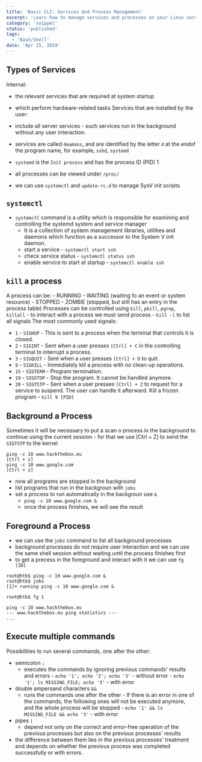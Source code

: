 ```yaml
---
title: 'Basic CLI: Services And Process Management'
excerpt: 'Learn how to manage services and processes on your Linux server.'
category: 'snippet'
status: 'published'
tags:
  - 'Bash/Shell'
date: 'Apr 15, 2019'
---
```


## Types of Services

Internal:

- the relevant services that are required at system startup
- which perform hardware-related tasks
  Services that are installed by the user:
- include all server services - such services run in the background without any user interaction.

- services are called `deamons`, and are identified by the letter `d` at the endof the program name, for example, `sshd`, `systemd`
- `systemd` is the `Init process` and has the process ID (PID) 1
- all processes can be viewed under `/proc/`
- we can use `systemctl` and `update-rc.d` to manage SysV init scripts

## `systemctl`

- `systemctl` command is a utility which is responsible for examining and controlling the systemd system and service manager
  - It is a collection of system management libraries, utilities and daemons which function as a successor to the System V init daemon.
  - start a service - `systemctl start ssh`
  - check service status - `systemctl status ssh`
  - enable service to start at startup - `systemctl enable ssh`

## `kill` a process

A process can be: - RUNNING - WAITING (waiting fo an event or system resource) - STOPPED - ZOMBIE (stopped, but still has an entry in the process table)
Processes can be controlled using `kill`, `pkill`, `pgrep`, `killall` - to interact with a process we must send process - `kill -l` to list all signals
The most commonly used signals:

- `1` - `SIGHUP` - This is sent to a process when the terminal that controls it is closed.
- `2` - `SIGINT` - Sent when a user presses `[Ctrl] + C` in the controlling terminal to interrupt a process.
- `3` - `SIGQUIT` - Sent when a user presses `[Ctrl] + D` to quit.
- `9` - `SIGKILL` - Immediately kill a process with no clean-up operations.
- `15` - `SIGTERM` - Program termination.
- `19` - `SIGSTOP` - Stop the program. It cannot be handled anymore.
- `20` - `SIGTSTP` - Sent when a user presses `[Ctrl] + Z` to request for a service to suspend. The user can handle it afterward.
  Kill a frozen program - `kill 9 [PID]`

## Background a Process

Sometimes it will be necessary to put a scan o process in the background to continue using the current session - for that we use [Ctrl + Z] to send the `SIGTSTP` to the kernel

```shell
ping -c 10 www.hackthebox.eu
[Ctrl + z]
ping -c 10 www.google.com
[Ctrl + z]
```

- now all programs are stopped in the background
- list programs that run in the backgroun with `jobs`
- set a process to run automatically in the backgroun use `&`
  - `ping -c 10 www.google.com &`
  - once the process finishes, we will see the result

## Foreground a Process

- we can use the `jobs` command to list all background processes
- background processes do not require user interaction and we can use the same shell session without waiting until the process finishes first
- to get a precess in the foreground and interact with it we can use `fg [ID]`

```shell
root@htb$ ping -c 10 www.google.com &
root@htb$ jobs
[1]+ running ping -c 10 www.google.com &

root@htb$ fg 1

ping -c 10 www.hackthebox.eu
--- www.hackthebox.eu ping statistics ---
...
```

## Execute multiple commands

Possibilities to run several commands, one after the other:
- semicolon `;`
  - executes the commands by ignoring previous commands' results and errors - `echo '1'; echo '2'; echo '3'` - without error - `echo '1'; ls MISSING_FILE; echo '3'` - with error
- double ampersand characters `&&`
  - runs the commands one after the other - If there is an error in one of the commands, the following ones will not be executed anymore, and the whole process will be stopped - `echo '1' && ls MISSING_FILE && echo '3'` - with error
- pipes `|`
  - depend not only on the correct and error-free operation of the previous processes but also on the previous processes' results
- the difference between them lies in the previous processes' treatment and depends on whether the previous process was completed successfully or with errors.